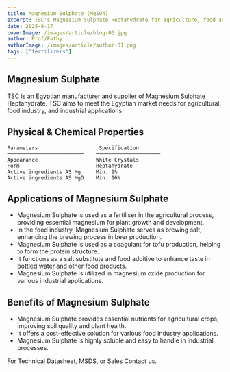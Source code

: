 ```yaml
---
title: Magnesium Sulphate (MgSO4)
excerpt: TSC's Magnesium Sulphate Heptahydrate for agriculture, food additives, and magnesium oxide production
date: 2025-8-17
coverImage: /images/article/blog-06.jpg
author: Prof/Fathy
authorImage: /images/article/author-01.png
tags: ["fertilizers"]
---
```


## Magnesium Sulphate

TSC is an Egyptian manufacturer and supplier of Magnesium Sulphate Heptahydrate. TSC aims to meet the Egyptian market needs for agricultural, food industry, and industrial applications.

## Physical & Chemical Properties

```
Parameters                    Specification
─────────────────────────    ─────────────────────
Appearance                   White Crystals
Form                         Heptahydrate
Active ingredients AS Mg     Min. 9%
Active ingredients AS MgO    Min. 16%

```

## Applications of Magnesium Sulphate

- Magnesium Sulphate is used as a fertiliser in the agricultural process, providing essential magnesium for plant growth and development.
- In the food industry, Magnesium Sulphate serves as brewing salt, enhancing the brewing process in beer production.
- Magnesium Sulphate is used as a coagulant for tofu production, helping to form the protein structure.
- It functions as a salt substitute and food additive to enhance taste in bottled water and other food products.
- Magnesium Sulphate is utilized in magnesium oxide production for various industrial applications.

## Benefits of Magnesium Sulphate

- Magnesium Sulphate provides essential nutrients for agricultural crops, improving soil quality and plant health.
- It offers a cost-effective solution for various food industry applications.
- Magnesium Sulphate is highly soluble and easy to handle in industrial processes.

For Technical Datasheet, MSDS, or Sales Contact us.
